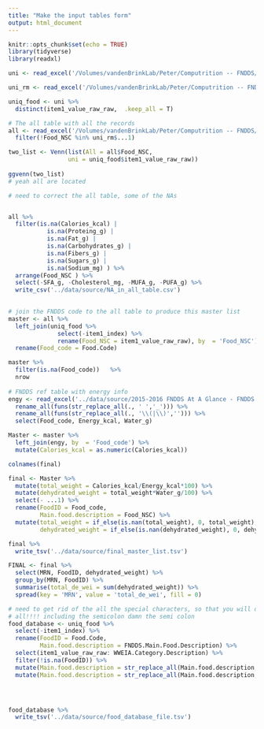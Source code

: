 ```yaml
---
title: "Make the input tables form"
output: html_document
---
```


```r
knitr::opts_chunk$set(echo = TRUE)
library(tidyverse)
library(readxl)
```

```r
uni <- read_excel('/Volumes/vandenBrinkLab/Peter/Computrition -- FNDDS/eaten_FNDDS.xlsx', sheet = 1)

uni_rm <- read_excel('/Volumes/vandenBrinkLab/Peter/Computrition -- FNDDS/eaten_FNDDS.xlsx', sheet = 2, col_names = F)

uniq_food <- uni %>% 
  distinct(item1_value_raw_raw,  .keep_all = T)

# The all table with all the records
all <- read_excel('/Volumes/vandenBrinkLab/Peter/Computrition -- FNDDS/new_list.xls') %>% 
  filter(!Food_NSC %in% uni_rm$...1)

two_list <- Venn(list(All = all$Food_NSC,
                 uni = uniq_food$item1_value_raw_raw))
 
ggvenn(two_list)
# yeah all are located
```

```r
# need to correct the all table, some of the NAs


all %>% 
  filter(is.na(Calories_kcal) | 
           is.na(Proteing_g) |
           is.na(Fat_g) |
           is.na(Carbohydrates_g) |
           is.na(Fibers_g) |
           is.na(Sugars_g) |
           is.na(Sodium_mg) ) %>% 
  arrange(Food_NSC ) %>% 
  select(-SFA_g, -Cholesterol_mg, -MUFA_g, -PUFA_g) %>% 
  write_csv('../data/source/NA_in_all_table.csv')
  


```

```r
# join the FNDDS code to the all table to produce this master list
master <- all %>% 
  left_join(uniq_food %>% 
              select(-item1_index) %>% 
              rename(Food_NSC = item1_value_raw_raw), by  = 'Food_NSC') %>% 
  rename(Food_code = Food.Code)

master %>% 
  filter(is.na(Food_code))   %>% 
  nrow
  
# FNDDS ref table with energy info
engy <- read_excel('../data/source/2015-2016 FNDDS At A Glance - FNDDS Nutrient Values.xlsx', skip = 1) %>% 
  rename_all(funs(str_replace_all(., ' ','_'))) %>% 
  rename_all(funs(str_replace_all(., '\\(|\\)',''))) %>% 
  select(Food_code, Energy_kcal, Water_g)

Master <- master %>% 
  left_join(engy, by  = 'Food_code') %>% 
  mutate(Calories_kcal = as.numeric(Calories_kcal))

colnames(final)
```

```r
final <- Master %>% 
  mutate(total_weight = Calories_kcal/Energy_kcal*100) %>% 
  mutate(dehydrated_weight = total_weight*Water_g/100) %>% 
  select(- ...1) %>% 
  rename(FoodID = Food_code,
         Main.food.description = Food_NSC) %>% 
  mutate(total_weight = if_else(is.nan(total_weight), 0, total_weight),
         dehydrated_weight = if_else(is.nan(dehydrated_weight), 0, dehydrated_weight))

final %>% 
  write_tsv('../data/source/final_master_list.tsv')
```

```r
FINAL <- final %>% 
  select(MRN, FoodID, dehydrated_weight) %>% 
  group_by(MRN, FoodID) %>% 
  summarise(total_de_wei = sum(dehydrated_weight)) %>% 
  spread(key = 'MRN', value = 'total_de_wei', fill = 0)
```

```r
# need to get rid of the all the special characters, so that you will only see underscores
# all!!!! including the semicolon damn the semi colon
food_database <- uniq_food %>% 
  select(-item1_index) %>% 
  rename(FoodID = Food.Code,
         Main.food.description = FNDDS.Main.Food.Description) %>% 
  select(item1_value_raw_raw: WWEIA.Category.Description) %>% 
  filter(!is.na(FoodID)) %>% 
  mutate(Main.food.description = str_replace_all(Main.food.description,',| |-|\\(|\\)|%|/|"|;','_')) %>% 
  mutate(Main.food.description = str_replace_all(Main.food.description,"'",""))




food_database %>% 
  write_tsv('../data/source/food_database_file.tsv')
  
```

